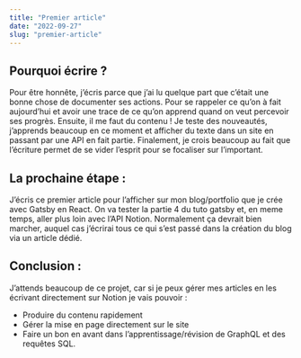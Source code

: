 ```yaml
---
title: "Premier article"
date: "2022-09-27"
slug: "premier-article"
---
```



## Pourquoi écrire ?

Pour être honnête, j’écris parce que j’ai lu quelque part que c’était une bonne chose de documenter ses actions. Pour se rappeler ce qu’on à fait aujourd’hui et avoir une trace de ce qu’on apprend quand on veut percevoir ses progrès. Ensuite, il me faut du contenu ! Je teste des nouveautés, j’apprends beaucoup en ce moment et afficher du texte dans un site en passant par une API en fait partie. 
Finalement, je crois beaucoup au fait que l’écriture permet de se vider l’esprit pour se focaliser sur l’important.

## La prochaine étape :

J’écris ce premier article pour l’afficher sur mon blog/portfolio que je crée avec Gatsby en React. On va tester la partie 4 du tuto gatsby et, en meme temps, aller plus loin avec l’API Notion. Normalement ça devrait bien marcher, auquel cas j’écrirai tous ce qui s’est passé dans la création du blog via un article dédié.

## Conclusion :

J’attends beaucoup de ce projet, car si je peux gérer mes articles en les écrivant directement sur Notion je vais pouvoir : 

* Produire du contenu rapidement
* Gérer la mise en page directement sur le site
* Faire un bon en avant dans l’apprentissage/révision de GraphQL et des requêtes SQL.